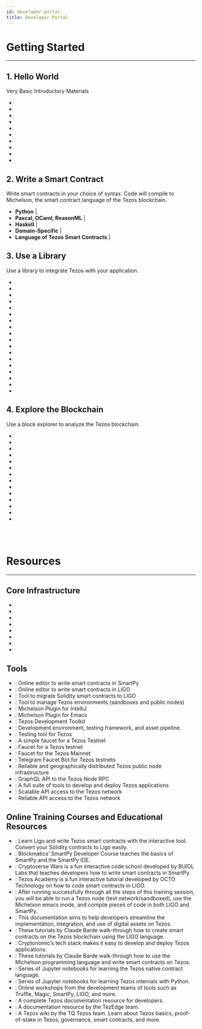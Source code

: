 ```yaml
---
id: developer-portal
title: Developer Portal
---
```



# Getting Started
---


## 1. Hello World
Very Basic Introductory Materials
 - <ExternalLink 
        text="部署数字资产（代币）并与之互动 " 
        link="https://assets.tqtezos.com/docs/intro/" />
 - <ExternalLink 
        text="开始使用Tplus来配置Tezos开发环境（沙盒和公共节点）" 
        link="https://tplus.dev/" />
 -  <ExternalLink 
        text="运行Tezos沙盒" 
        link="https://assets.tqtezos.com/docs/setup/2-sandbox" />
 -  <ExternalLink 
        text="在浏览器中尝试SmartPy" 
        link="https://www.smartpy.io/dev/" />
 -  <ExternalLink 
        text="从零学习SmartPy" 
        link="https://cryptocodeschool.in/tezos/overview" />
 -  <ExternalLink 
        text="在浏览器中尝试LIGO" 
        link="https://ide.ligolang.org/" />
 -  <ExternalLink 
        text="从零学习LIGO" 
        link="https://tezosacademy.io/" />
 -  <ExternalLink 
        text="在浏览器中尝试Michelson" 
        link="https://try-michelson.tzalpha.net/" />
 -  <ExternalLink 
        text="从零学习Michelson" 
        link="https://michelson.nomadic-labs.com/" />
 - <ExternalLink 
        text="查阅Cryptonomic的Tezos开发者手册" 
        link="https://handbook.cryptonomic.tech/" />



 ## 2. Write a Smart Contract
 Write smart contracts in your choice of syntax. Code will compile to Michelson, the smart contract language of the Tezos blockchain.
 - **Python** | <ExternalLink text="SmartPy" link="http://smartpy.io/" />
 - **Pascal, OCaml, ReasonML** | <ExternalLink text="LIGO" link="https://ligolang.org/" />
 - **Haskell** | <ExternalLink text="Indigo" link="https://indigo-lang.gitlab.io/" />
 - **Domain-Specific** | <ExternalLink text="Archetype" link="https://archetype-lang.org/" />
 - **Language of Tezos Smart Contracts** | <ExternalLink text="Michelson" link="https://michelson.nomadic-labs.com/" />


## 3. Use a Library
Use a library to integrate Tezos with your application.

- <ExternalLink text="Taquito - TypeScript library suite" link="https://tezostaquito.io/" />
- <ExternalLink text="TzStats - indexer and API" link="https://tzstats.com/docs/api#tezos-api" />
- <ExternalLink text="TzKT - indexer and API" link="https://api.tzkt.io/" />
- <ExternalLink text="Conseil - indexer and API" link="https://github.com/Cryptonomic/Conseil" />
- <ExternalLink text="ConseilJS - library for building apps in TypeScript and JavaScript" link="https://cryptonomic.github.io/ConseilJS/#/" />
- <ExternalLink text="ConseilPy - Python toolkit for Conseil indexer and API" link="https://github.com/baking-bad/conseilpy" />
- <ExternalLink text="Morley - Developer tools for Michelson" link="https://gitlab.com/morley-framework/morley" />
- <ExternalLink text="TezosKit - Swift SDK for iOS, macOS, and iPadOS" link="https://github.com/keefertaylor/TezosKit" />
- <ExternalLink text="KotlinTezos - Android/Kotlin toolbox" link="https://gitlab.com/camlcase-dev/kotlin-tezos" />
- <ExternalLink text="PyTezos - Python SDK" link="https://github.com/baking-bad/pytezos" />
- <ExternalLink text="Sotez - JavaScript library" link="https://github.com/AndrewKishino/sotez" />
- <ExternalLink text="Magic - passwordless wallet connector for apps" link="https://docs.magic.link/advanced/tezos/get-started" />
- <ExternalLink text="Beacon - wallet connector for apps" link="https://www.walletbeacon.io/" />
- <ExternalLink text="TezBridge - wallet connector for apps" link="https://docs.tezbridge.com/" />
- <ExternalLink text="Go Tezos- Go library" link="https://github.com/goat-systems/go-tezos" />
- <ExternalLink text="TezosJ - Android Java SDK" link="https://github.com/TezosRio/TezosJ_SDK" />
- <ExternalLink text="TezosJ Plain Java - Java SDK" link="https://github.com/TezosRio/TezosJ_plainJava" />
- <ExternalLink text="Netezos - .Net Standard 2.0 library" link="https://github.com/baking-bad/netezos" />



## 4. Explore the Blockchain
Use a block explorer to analyze the Tezos blockchain.

- <ExternalLink text="TzStats" link="https://tzstats.com/" />
- <ExternalLink text="tezblock" link="https://tezblock.io/" />
- <ExternalLink text="Arronax" link="https://arronax.io/" />
- <ExternalLink text="TzKT" link="https://tzkt.io/" />
- <ExternalLink text="TezTracker" link="https://teztracker.everstake.one/mainnet" />
- <ExternalLink text="TezEdge - Tezos Node Explorer" link="https://tezedge.com/#/network" />
- <ExternalLink text="Tezos Notifier Bot (Telegram)" link="https://t.me/TezosNotifierBot" />
- <ExternalLink text="Better Call Dev - Smart Contract Explorer" link="https://better-call.dev/" />
- <ExternalLink text="SmartPy Contract Explorer" link="https://www.smartpy.io/dev/explorer" />
- <ExternalLink text="Misualizer - Smart Contract Explorer" link="https://misualizer.tezbridge.com/" />
- <ExternalLink text="Tezos Hubble Explorer" link="https://hubble.figment.network/tezos" />
- <ExternalLink text="Baking Bad - Delegation Explorer" link="https://baking-bad.org/" />
- <ExternalLink text="Mininax" link="https://mininax.io/mainnet" />
- <ExternalLink text="Blockchair" link="https://blockchair.com/tezos" />

<br /> <br /> 

# Resources
___


## Core Infrastructure

- <ExternalLink text="Build a Mainnet node for Debian, Ubuntu, or MacOS" link="https://github.com/tezoscommunity/FAQ/blob/master/Compile_Mainnet.md" />
- <ExternalLink text="Build a node faster using a snapshot" link="https://snapshots.tulip.tools/#/" />
- <ExternalLink text="Run a Tezos node and bake in Kiln (GUI)" link="https://gitlab.com/obsidian.systems/kiln" />
- <ExternalLink text="How to get binaries to run Tezos" link="https://tezos.gitlab.io/introduction/howtoget.html" />
- <ExternalLink text="Core Repository" link="https://gitlab.com/tezos/tezos" />
- <ExternalLink text="Docker Images" link="https://hub.docker.com/r/tezos/tezos" />
- <ExternalLink text="TezEdge - Tezos node in Rust" link="https://docs.tezedge.com/get-started/quick-start" />
- <ExternalLink text="Michelson Language Reference" link="https://michelson.nomadic-labs.com/" />


## Tools

- <ExternalLink text="SmartPy IDE" link="https://smartpy.io/dev/" />: Online editor to write smart contracts in SmartPy
- <ExternalLink text="LIGO IDE" link="https://ide.ligolang.org/" />: Online editor to write smart contracts in LIGO
- <ExternalLink text="sol2ligo Transpiler" link="https://madfish-solutions.github.io/sol2ligo/" />: Tool to migrate Solidity smart contracts to LIGO
- <ExternalLink text="Tplus" link="https://tplus.dev/tplus" />: Tool to manage Tezos environments (sandboxes and public nodes)
- <ExternalLink text="Michelson - IntelliJ" link="https://www.plugin-dev.com/plugins/tezos-michelson/" />: Michelson Plugin for IntelliJ
- <ExternalLink text="Michelson Emacs Mode" link="https://github.com/tezos/tezos/tree/master/emacs" />: Michelson Plugin for Emacs
- <ExternalLink text="Granary" link="https://stove-labs.github.io/granary/" />: Tezos Development Toolkit
- <ExternalLink text="Truffle" link="https://www.trufflesuite.com/docs/tezos/truffle/quickstart" />: Development environment, testing framework, and asset pipeline.
- <ExternalLink text="Tezster" link="https://github.com/Tezsure/Tezster-CLI" />: Testing tool for Tezos
- <ExternalLink text="Magic's Testnet Faucet" link="https://magic-tezos-faucet.now.sh/" />: A simple faucet for a Tezos Testnet
- <ExternalLink text="Testnet Faucet" link="https://faucet.tzalpha.net/" />: Faucet for a Tezos testnet
- <ExternalLink text="Mainnet Faucet" link="https://faucet.tezos.com/" />: Faucet for the Tezos Mainnet
- <ExternalLink text="Testnet Faucet Bot" link="https://t.me/tezos_faucet_bot" />: Telegram Faucet Bot for Tezos testnets
- <ExternalLink text="Tezos Giga Node" link="https://tezos.giganode.io/" />: Reliable and geographically distributed Tezos public node infrastructure
- <ExternalLink text="TezosLive" link="https://www.tezoslive.io/" />: GraphQL API to the Tezos Node RPC
- <ExternalLink text="Nautilus Cloud" link="https://nautilus.cloud/" />: A full suite of tools to develop and deploy Tezos applications
- <ExternalLink text="Tezos Link" link="https://tezoslink.io/" />: Scalable API access to the Tezos network
- <ExternalLink text="Tezos DataHub" link="https://datahub.figment.network/" />: Reliable API access to the Tezos network


## Online Training Courses and Educational Resources

- <ExternalLink text="Sol2Ligo handbook" link="https://madfish-solutions.github.io/sol2ligo-course/#/" />: Learn Ligo and write Tezos smart contracts with the interactive tool. Convert your Solidity contracts to Ligo easily.
- <ExternalLink text="Blockmatics SmartPy Developer Course" link="https://training.blockmatics.io/p/tezos-smartpy-developer-course/" />: Blockmatics’ SmartPy Developer Course teaches the basics of SmartPy and the SmartPy IDE.
- <ExternalLink text="Cryptoverse Wars (SmartPy)" link="https://cryptocodeschool.in/tezos/overview" />: Cryptoverse Wars is a fun interactive code school developed by BUIDL Labs that teaches developers how to write smart contracts in SmartPy.
- <ExternalLink text="Tezos Academy (LIGO)" link="https://tezosacademy.io/" />: Tezos Academy is a fun interactive tutorial developed by OCTO Technology on how to code smart contracts in LIGO.
- <ExternalLink text="Tezos Training at Nomadic Labs" link="https://training.nomadic-labs.com/training.html" />: After running successfully through all the steps of this training session, you will be able to run a Tezos node (test network/sandboxed), use the Michelson emacs mode, and compile pieces of code in both LIGO and SmartPy.
- <ExternalLink text="TQ Digital Assets Portal" link="https://assets.tqtezos.com/docs/intro/" />: This documentation aims to help developers streamline the implementation, integration, and use of digital assets on Tezos.
- <ExternalLink text="Getting Started with LIGO" link="https://medium.com/coinmonks/getting-started-with-ligo-13ea2c4e844e" />: These tutorials by Claude Barde walk-through how to create smart contracts on the Tezos blockchain using the LIGO language.
- <ExternalLink text="Cryptonomic Developer Portal" link="https://cryptonomic.tech/developers.html" />: Cryptonomic’s tech stack makes it easy to develop and deploy Tezos applications.
- <ExternalLink text="An Introduction to Michelson" link="https://medium.com/better-programming/introduction-to-michelson-the-language-of-tezos-part-1-374c03394cc3" />: These tutorials by Claude Barde walk-through how to use the Michelson programming language and write smart contracts on Tezos.
- <ExternalLink text="Michelson Labs" link="https://michelson.baking-bad.org/" />: Series of Jupyter notebooks for learning the Tezos native contract language.
- <ExternalLink text="PyTezos Labs" link="https://pytezos.baking-bad.org/" />: Series of Jupyter notebooks for learning Tezos internals with Python.
- <ExternalLink text="CoinList-Tezos Hackathon Workshops" link="https://www.youtube.com/playlist?list=PLZYHxOo6wufh2XacXH2YyeSecR3qMk0lH" />: Online workshops from the development teams of tools such as Truffle, Magic, SmartPy, LIGO, and more.
- <ExternalLink text="Tezos Developer Documentation" link="https://tezos.gitlab.io/" />: A complete Tezos documentation resource for developers.
- <ExternalLink text="TezEdge Tezos documentation" link="https://docs.tezedge.com/introduction/tezos" />: A documentation resource by the TezEdge team.
- <ExternalLink text="TQ Tezos Wiki" link="https://wiki.tezosagora.org/" />: A Tezos wiki by the TQ Tezos team. Learn about Tezos basics, proof-of-stake in Tezos, governance, smart contracts, and more.
